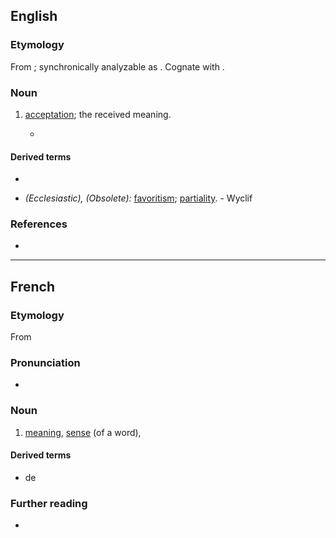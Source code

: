 ==English==

===Etymology===
{{PIE root|en|keh₂p}}
From {{der|en|la|acceptiō||acceptance}}; synchronically analyzable as {{af|en|accept|-tion}}. Cognate with {{cog|fr|acception}}.

===Noun===
{{en-noun}}

# {{lb|en|obsolete}} [[acceptation]]; the received meaning.
#* {{quote-book|passage=Here the word "baron" is not to be taken in that restrictive sense to which the modern ''acception'' hath confined it.|author=Fuller}}

====Derived terms====
* {{l|en|acception of persons}}
* {{l|en|acception of faces}} ''(Ecclesiastic), (Obsolete):'' [[favoritism]]; [[partiality]]. - Wyclif

===References===
* {{R:Webster 1913}}

----

==French==

===Etymology===
From {{etym|la|fr}} {{m|la|acceptiō}}

===Pronunciation===
* {{IPA|/ak.sɛp.sjɔ̃/|lang=fr}}

===Noun===
{{fr-noun|f}}

# [[meaning]], [[sense]] (of a word), {{l|en|acceptation}}

====Derived terms====
* {{l|fr|sans acception}} de

===Further reading===
* {{R:TLFi}}